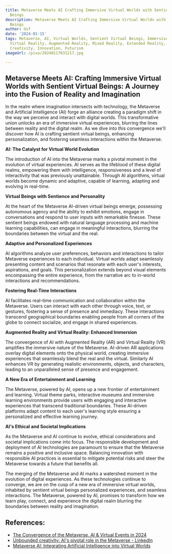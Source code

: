 ```yaml
---
title: Metaverse Meets AI Crafting Immersive Virtual Worlds with Sentient Virtual
  Beings
description: Metaverse Meets AI Crafting Immersive Virtual Worlds with Sentient Virtual
  Beings
author: Usf
date: '2024-01-15'
tags: Metaverse, AI, Virtual Worlds, Sentient Virtual Beings, Immersive Experiences,
  Virtual Reality, Augmented Reality, Mixed Reality, Extended Reality, Digital Transformation,
  Creativity, Innovation, Futurism
imageUrl: /pixa/20240117031217.jpg

---
```

## Metaverse Meets AI: Crafting Immersive Virtual Worlds with Sentient Virtual Beings:  A Journey into the Fusion of Reality and Imagination

In the realm where  imagination intersects with technology, the Metaverse and Artificial Intelligence (AI) forge  an alliance creating a paradigm shift in the way we  perceive and interact with digital worlds. This transformative union unlocks an era of immersive virtual experiences, blurring the lines between  reality and the digital realm. As  we dive into  this convergence we'll discover how AI is crafting sentient virtual beings,  enhancing  personalization, and fostering seamless interactions within the Metaverse.

**AI: The Catalyst for Virtual World Evolution**

The introduction of AI into the Metaverse marks a pivotal moment in  the evolution of virtual experiences. AI serves as the lifeblood of these digital realms,  empowering them with intelligence, responsiveness and a level  of interactivity that  was previously unattainable.  Through AI algorithms, virtual worlds become dynamic and adaptive, capable  of learning, adapting and  evolving in real-time.

**Virtual Beings with  Sentience and Personality**

At the heart of the Metaverse AI-driven virtual  beings emerge,  possessing autonomous agency and  the ability to exhibit emotions, engage in conversations and respond to  user inputs with remarkable finesse. These sentient  beings endowed with natural language processing and machine  learning capabilities, can engage in meaningful interactions, blurring  the boundaries between the virtual and  the real.

**Adaptive and Personalized Experiences**

AI algorithms  analyze user preferences, behaviors and interactions  to tailor Metaverse  experiences to each  individual. Virtual worlds adapt seamlessly presenting content and scenarios that resonate with each  user's interests, aspirations, and goals. This personalization extends beyond visual elements encompassing the entire experience, from  the  narrative arc to in-world interactions and recommendations.

**Fostering Real-Time Interactions**

AI facilitates real-time communication and collaboration within the  Metaverse. Users can interact with each other through voice, text, or gestures, fostering a sense of presence and immediacy. These interactions transcend geographical boundaries enabling people from all corners of the globe to connect socialize, and engage in shared experiences.

**Augmented Reality and  Virtual Reality: Enhanced Immersion**

The convergence of AI with Augmented Reality  (AR) and Virtual Reality (VR) amplifies the immersive nature of the Metaverse. AI-driven  AR applications overlay digital elements onto the physical world, creating immersive experiences that seamlessly blend the  real and the virtual. Similarly AI enhances VR  by generating realistic environments, objects, and  characters, leading to  an unparalleled sense of presence and engagement.

**A New Era of Entertainment and Learning**

The Metaverse, powered by AI, opens up a new frontier of entertainment and learning. Virtual theme parks, interactive museums and immersive learning  environments provide users with engaging and interactive experiences that transcend traditional boundaries. These AI-driven  platforms adapt content to each user's  learning style ensuring a personalized  and effective  learning journey.

**AI's Ethical and Societal Implications**

As the Metaverse and AI continue to evolve, ethical  considerations and societal implications come into focus. The responsible development and deployment of AI technologies are  paramount  to ensure  that the Metaverse remains  a positive and inclusive space.  Balancing innovation with responsible AI practices is essential to mitigate  potential risks and steer the Metaverse towards a  future that benefits all.

The merging of the Metaverse and  AI marks a watershed moment in the evolution of digital experiences. As these technologies continue to converge, we are on the cusp of a new era of immersive virtual worlds, inhabited  by sentient virtual beings personalized  experiences, and seamless interactions. The Metaverse, powered by AI, promises to transform how we learn play, connect, and experience  the digital realm blurring the boundaries between reality and imagination.

## References:
- [The Convergence of the Metaverse, AI & Virtual Events in 2024](https://meetaverse.com/blog/metaverse-ai-and-virtual-events/)
- [Unbounded creativity: AI's pivotal role in the Metaverse - LinkedIn](https://www.linkedin.com/pulse/unbounded-creativity-ais-pivotal-role-metaverse-martin-petkov)
- [Metaverse AI: Integrating Artificial Intelligence into Virtual Worlds](https://www.solulab.com/metaverse-ai-integration/)
